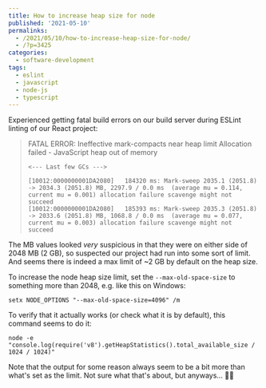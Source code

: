 ---
title: How to increase heap size for node
published: '2021-05-10'
permalinks:
  - /2021/05/10/how-to-increase-heap-size-for-node/
  - /?p=3425
categories:
  - software-development
tags:
  - eslint
  - javascript
  - node-js
  - typescript
---

Experienced getting fatal build errors on our build server during ESLint linting of our React project:

> FATAL ERROR: Ineffective mark-compacts near heap limit Allocation failed - JavaScript heap out of memory
>
> ```text
> <--- Last few GCs --->
>
> [10012:0000000001DA2080]   184320 ms: Mark-sweep 2035.1 (2051.8) -> 2034.3 (2051.8) MB, 2297.9 / 0.0 ms  (average mu = 0.114, current mu = 0.001) allocation failure scavenge might not succeed
> [10012:0000000001DA2080]   185393 ms: Mark-sweep 2035.3 (2051.8) -> 2033.6 (2051.8) MB, 1068.8 / 0.0 ms  (average mu = 0.077, current mu = 0.003) allocation failure scavenge might not succeed
> ```

The MB values looked _very_ suspicious in that they were on either side of 2048 MB (2 GB), so suspected our project had run into some sort of limit. And seems there is indeed a max limit of ~2 GB by default on the heap size.

To increase the node heap size limit, set the `--max-old-space-size` to something more than 2048, e.g. like this on Windows:

```dos
setx NODE_OPTIONS "--max-old-space-size=4096" /m
```

To verify that it actually works (or check what it is by default), this command seems to do it:

```dos
node -e "console.log(require('v8').getHeapStatistics().total_available_size / 1024 / 1024)"
```

Note that the output for some reason always seem to be a bit more than what's set as the limit. Not sure what that's about, but anyways... 🤷‍♂️
